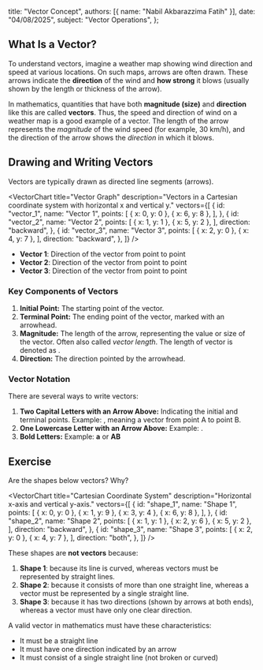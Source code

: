 
  title: "Vector Concept",
  authors: [{ name: "Nabil Akbarazzima Fatih" }],
  date: "04/08/2025",
  subject: "Vector Operations",
};

## What Is a Vector?

To understand vectors, imagine a weather map showing wind direction and speed at various locations. On such maps, arrows are often drawn. These arrows indicate the **direction** of the wind and **how strong** it blows (usually shown by the length or thickness of the arrow).

In mathematics, quantities that have both **magnitude (size)** and **direction** like this are called **vectors**. Thus, the speed and direction of wind on a weather map is a good example of a vector. The length of the arrow represents the _magnitude_ of the wind speed (for example, 30 km/h), and the direction of the arrow shows the _direction_ in which it blows.

## Drawing and Writing Vectors

Vectors are typically drawn as directed line segments (arrows).

<VectorChart
  title="Vector Graph"
  description="Vectors in a Cartesian coordinate system with horizontal x and vertical y."
  vectors={[
    {
      id: "vector_1",
      name: "Vector 1",
      points: [
        { x: 0, y: 0 },
        { x: 6, y: 8 },
      ],
    },
    {
      id: "vector_2",
      name: "Vector 2",
      points: [
        { x: 1, y: 1 },
        { x: 5, y: 2 },
      ],
      direction: "backward",
    },
    {
      id: "vector_3",
      name: "Vector 3",
      points: [
        { x: 2, y: 0 },
        { x: 4, y: 7 },
      ],
      direction: "backward",
    },
  ]}
/>

- **Vector 1**: Direction of the vector from point <InlineMath math="(0, 0)" /> to point <InlineMath math="(6, 8)" />
- **Vector 2**: Direction of the vector from point <InlineMath math="(5, 2)" /> to point <InlineMath math="(1, 1)" />
- **Vector 3**: Direction of the vector from point <InlineMath math="(4, 7)" /> to point <InlineMath math="(2, 0)" />

### Key Components of Vectors

1.  **Initial Point:** The starting point of the vector.
2.  **Terminal Point:** The ending point of the vector, marked with an arrowhead.
3.  **Magnitude:** The length of the arrow, representing the value or size of the vector. Often also called _vector length_. The length of vector <InlineMath math="\overrightarrow{AB}" /> is denoted as <InlineMath math="|\overrightarrow{AB}|" />.
4.  **Direction:** The direction pointed by the arrowhead.

### Vector Notation

There are several ways to write vectors:

1.  **Two Capital Letters with an Arrow Above:** Indicating the initial and terminal points. Example: <InlineMath math="\overrightarrow{AB}" />, meaning a vector from point A to point B.
2.  **One Lowercase Letter with an Arrow Above:** Example: <InlineMath math="\vec{a}" />.
3.  **Bold Letters:** Example: **a** or **AB**

## Exercise

Are the shapes below vectors? Why?

<VectorChart
  title="Cartesian Coordinate System"
  description="Horizontal x-axis and vertical y-axis."
  vectors={[
    {
      id: "shape_1",
      name: "Shape 1",
      points: [
        { x: 0, y: 0 },
        { x: 1, y: 9 },
        { x: 3, y: 4 },
        { x: 6, y: 8 },
      ],
    },
    {
      id: "shape_2",
      name: "Shape 2",
      points: [
        { x: 1, y: 1 },
        { x: 2, y: 6 },
        { x: 5, y: 2 },
      ],
      direction: "backward",
    },
    {
      id: "shape_3",
      name: "Shape 3",
      points: [
        { x: 2, y: 0 },
        { x: 4, y: 7 },
      ],
      direction: "both",
    },
  ]}
/>

These shapes are **not vectors** because:

1. **Shape 1**: because its line is curved, whereas vectors must be represented by straight lines.
2. **Shape 2**: because it consists of more than one straight line, whereas a vector must be represented by a single straight line.
3. **Shape 3**: because it has two directions (shown by arrows at both ends), whereas a vector must have only one clear direction.

A valid vector in mathematics must have these characteristics:

- It must be a straight line
- It must have one direction indicated by an arrow
- It must consist of a single straight line (not broken or curved)
